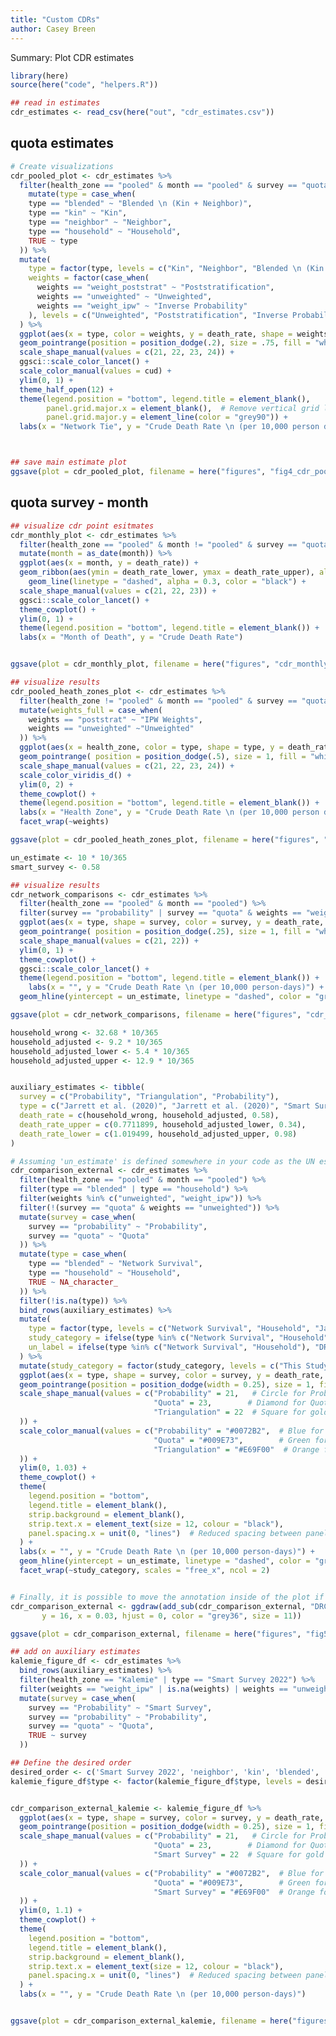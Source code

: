 ```yaml
---
title: "Custom CDRs"
author: Casey Breen
---
```


Summary: Plot CDR estimates 


```r
library(here)
source(here("code", "helpers.R"))

## read in estimates 
cdr_estimates <- read_csv(here("out", "cdr_estimates.csv"))
```


## quota estimates 

```r
# Create visualizations 
cdr_pooled_plot <- cdr_estimates %>% 
  filter(health_zone == "pooled" & month == "pooled" & survey == "quota") %>% 
    mutate(type = case_when(
    type == "blended" ~ "Blended \n (Kin + Neighbor)",
    type == "kin" ~ "Kin",
    type == "neighbor" ~ "Neighbor",
    type == "household" ~ "Household",
    TRUE ~ type
  )) %>% 
  mutate(
    type = factor(type, levels = c("Kin", "Neighbor", "Blended \n (Kin + Neighbor)", "Household")),
    weights = factor(case_when(
      weights == "weight_poststrat" ~ "Poststratification",
      weights == "unweighted" ~ "Unweighted",
      weights == "weight_ipw" ~ "Inverse Probability"
    ), levels = c("Unweighted", "Poststratification", "Inverse Probability"))
  ) %>%
  ggplot(aes(x = type, color = weights, y = death_rate, shape = weights, ymin = death_rate_lower, ymax = death_rate_upper)) + 
  geom_pointrange(position = position_dodge(.2), size = .75, fill = "white") +
  scale_shape_manual(values = c(21, 22, 23, 24)) +
  ggsci::scale_color_lancet() + 
  scale_color_manual(values = cud) + 
  ylim(0, 1) + 
  theme_half_open(12) + 
  theme(legend.position = "bottom", legend.title = element_blank(),
        panel.grid.major.x = element_blank(),  # Remove vertical grid lines
        panel.grid.major.y = element_line(color = "grey90")) +
  labs(x = "Network Tie", y = "Crude Death Rate \n (per 10,000 person days)")



## save main estimate plot 
ggsave(plot = cdr_pooled_plot, filename = here("figures", "fig4_cdr_pooled_plot.png"), width = 6, height = 4)
```

## quota survey - month 


```r
## visualize cdr point esitmates 
cdr_monthly_plot <- cdr_estimates %>% 
  filter(health_zone == "pooled" & month != "pooled" & survey == "quota" & type == "blended" & weights == "weight_ipw") %>% 
  mutate(month = as_date(month)) %>% 
  ggplot(aes(x = month, y = death_rate)) + 
  geom_ribbon(aes(ymin = death_rate_lower, ymax = death_rate_upper), alpha = 0.1, color = "black", fill = "blue", position = position_dodge(0)) +
    geom_line(linetype = "dashed", alpha = 0.3, color = "black") +
  scale_shape_manual(values = c(21, 22, 23)) +
  ggsci::scale_color_lancet() +
  theme_cowplot() + 
  ylim(0, 1) +
  theme(legend.position = "bottom", legend.title = element_blank()) + 
  labs(x = "Month of Death", y = "Crude Death Rate")


ggsave(plot = cdr_monthly_plot, filename = here("figures", "cdr_monthly_plot.png"), width = 6, height = 4)
```



```r
## visualize results 
cdr_pooled_heath_zones_plot <- cdr_estimates %>% 
  filter(health_zone != "pooled" & month == "pooled" & survey == "quota") %>% 
  mutate(weights_full = case_when(
    weights == "poststrat" ~ "IPW Weights",
    weights == "unweighted" ~"Unweighted"
  )) %>% 
  ggplot(aes(x = health_zone, color = type, shape = type, y = death_rate, ymin = death_rate_lower, ymax = death_rate_upper)) + 
  geom_pointrange( position = position_dodge(.5), size = 1, fill = "white") +
  scale_shape_manual(values = c(21, 22, 23, 24)) +
  scale_color_viridis_d() +  
  ylim(0, 2) + 
  theme_cowplot() + 
  theme(legend.position = "bottom", legend.title = element_blank()) + 
  labs(x = "Health Zone", y = "Crude Death Rate \n (per 10,000 person days)") + 
  facet_wrap(~weights)

ggsave(plot = cdr_pooled_heath_zones_plot, filename = here("figures", "cdr_pooled_heath_zones_plot.png"), width = 9, height = 4)
```



```r
un_estimate <- 10 * 10/365 
smart_survey <- 0.58

## visualize results 
cdr_network_comparisons <- cdr_estimates %>% 
  filter(health_zone == "pooled" & month == "pooled") %>% 
  filter(survey == "probability" | survey == "quota" & weights == "weight_ipw") %>% 
  ggplot(aes(x = type, shape = survey, color = survey, y = death_rate, ymin = death_rate_lower, ymax = death_rate_upper)) + 
  geom_pointrange( position = position_dodge(.25), size = 1, fill = "white") +
  scale_shape_manual(values = c(21, 22)) +
  ylim(0, 1) + 
  theme_cowplot() + 
  ggsci::scale_color_lancet() + 
  theme(legend.position = "bottom", legend.title = element_blank()) + 
    labs(x = "", y = "Crude Death Rate \n (per 10,000 person-days)") +
  geom_hline(yintercept = un_estimate, linetype = "dashed", color = "grey")

ggsave(plot = cdr_network_comparisons, filename = here("figures", "cdr_quota_prob_network_comparisons.png"), width = 8, height = 5)
```



```r
household_wrong <- 32.68 * 10/365
household_adjusted <- 9.2 * 10/365
household_adjusted_lower <- 5.4 * 10/365
household_adjusted_upper <- 12.9 * 10/365


auxiliary_estimates <- tibble(
  survey = c("Probability", "Triangulation", "Probability"),
  type = c("Jarrett et al. (2020)", "Jarrett et al. (2020)", "Smart Survey 2022"), 
  death_rate = c(household_wrong, household_adjusted, 0.58),
  death_rate_upper = c(0.7711899, household_adjusted_lower, 0.34), 
  death_rate_lower = c(1.019499, household_adjusted_upper, 0.98)
)

# Assuming 'un_estimate' is defined somewhere in your code as the UN estimate value.
cdr_comparison_external <- cdr_estimates %>%
  filter(health_zone == "pooled" & month == "pooled") %>% 
  filter(type == "blended" | type == "household") %>% 
  filter(weights %in% c("unweighted", "weight_ipw")) %>% 
  filter(!(survey == "quota" & weights == "unweighted")) %>% 
  mutate(survey = case_when(
    survey == "probability" ~ "Probability",
    survey == "quota" ~ "Quota"
  )) %>%
  mutate(type = case_when(
    type == "blended" ~ "Network Survival",
    type == "household" ~ "Household",
    TRUE ~ NA_character_
  )) %>%
  filter(!is.na(type)) %>%
  bind_rows(auxiliary_estimates) %>%
  mutate(
    type = factor(type, levels = c("Network Survival", "Household", "Jarrett et al. (2020)", "Smart Survey 2022")),
    study_category = ifelse(type %in% c("Network Survival", "Household"), "This Study", "Other Studies"),
    un_label = ifelse(type %in% c("Network Survival", "Household"), "DRC National-Level Estimate (UN)", NA)
  ) %>%
  mutate(study_category = factor(study_category, levels = c("This Study", "Other Studies"))) %>%
  ggplot(aes(x = type, shape = survey, color = survey, y = death_rate, ymin = death_rate_lower, ymax = death_rate_upper)) +
  geom_pointrange(position = position_dodge(width = 0.25), size = 1, fill = "white") +
  scale_shape_manual(values = c("Probability" = 21,   # Circle for Probability
                                "Quota" = 23,        # Diamond for Quota
                                "Triangulation" = 22  # Square for gold standard 
  )) +
  scale_color_manual(values = c("Probability" = "#0072B2",  # Blue for Probability
                                "Quota" = "#009E73",        # Green for Quota
                                "Triangulation" = "#E69F00"  # Orange for gold standard
  )) +
  ylim(0, 1.03) +
  theme_cowplot() +
  theme(
    legend.position = "bottom",
    legend.title = element_blank(),
    strip.background = element_blank(),
    strip.text.x = element_text(size = 12, colour = "black"),
    panel.spacing.x = unit(0, "lines")  # Reduced spacing between panels
  ) +
  labs(x = "", y = "Crude Death Rate \n (per 10,000 person-days)") +
  geom_hline(yintercept = un_estimate, linetype = "dashed", color = "grey") +  # DRC national-level estimate line for both panels
  facet_wrap(~study_category, scales = "free_x", ncol = 2) 


# Finally, it is possible to move the annotation inside of the plot if desired.
cdr_comparison_external <- ggdraw(add_sub(cdr_comparison_external, "DRC National-Level Estimate (UN)", vpadding=grid::unit(0, "lines"),
       y = 16, x = 0.03, hjust = 0, color = "grey36", size = 11))

ggsave(plot = cdr_comparison_external, filename = here("figures", "fig5_cdr_comparison_external.png"), width = 8, height = 5)
```



```r
## add on auxiliary estimates 
kalemie_figure_df <- cdr_estimates %>% 
  bind_rows(auxiliary_estimates) %>% 
  filter(health_zone == "Kalemie" | type == "Smart Survey 2022") %>% 
  filter(weights == "weight_ipw" | is.na(weights) | weights == "unweighted" & survey == "probability") %>% 
  mutate(survey = case_when(
    survey == "Probability" ~ "Smart Survey",
    survey == "probability" ~ "Probability",
    survey == "quota" ~ "Quota",
    TRUE ~ survey
  ))

## Define the desired order
desired_order <- c('Smart Survey 2022', 'neighbor', 'kin', 'blended', 'household')
kalemie_figure_df$type <- factor(kalemie_figure_df$type, levels = desired_order)


cdr_comparison_external_kalemie <- kalemie_figure_df %>% 
  ggplot(aes(x = type, shape = survey, color = survey, y = death_rate, ymin = death_rate_lower, ymax = death_rate_upper)) +
  geom_pointrange(position = position_dodge(width = 0.25), size = 1, fill = "white") +
  scale_shape_manual(values = c("Probability" = 21,   # Circle for Probability
                                "Quota" = 23,        # Diamond for Quota
                                "Smart Survey" = 22  # Square for gold standard 
  )) +
  scale_color_manual(values = c("Probability" = "#0072B2",  # Blue for Probability
                                "Quota" = "#009E73",        # Green for Quota
                                "Smart Survey" = "#E69F00"  # Orange for gold standard
  )) +
  ylim(0, 1.1) +
  theme_cowplot() +
  theme(
    legend.position = "bottom",
    legend.title = element_blank(),
    strip.background = element_blank(),
    strip.text.x = element_text(size = 12, colour = "black"),
    panel.spacing.x = unit(0, "lines")  # Reduced spacing between panels
  ) +
  labs(x = "", y = "Crude Death Rate \n (per 10,000 person-days)") 


ggsave(plot = cdr_comparison_external_kalemie, filename = here("figures", "kalemie_smart_survey_comparison.png"), width = 8, height = 5)
```


